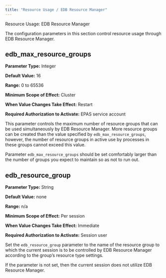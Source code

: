 ```yaml
---
title: "Resource Usage / EDB Resource Manager"
---
```


<div class="index">

Resource Usage: EDB Resource Manager

</div>

The configuration parameters in this section control resource usage through EDB Resource Manager.

## edb_max_resource_groups

**Parameter Type:** Integer

**Default Value:** 16

**Range:** 0 to 65536

**Minimum Scope of Effect:** Cluster

**When Value Changes Take Effect:** Restart

**Required Authorization to Activate:** EPAS service account

This parameter controls the maximum number of resource groups that can be used simultaneously by EDB Resource Manager. More resource groups can be created than the value specified by `edb_max_resource_groups`, however, the number of resource groups in active use by processes in these groups cannot exceed this value.

Parameter `edb_max_resource_groups` should be set comfortably larger than the number of groups you expect to maintain so as not to run out.

## edb_resource_group

**Parameter Type:** String

**Default Value:** none

**Range:** n/a

**Minimum Scope of Effect:** Per session

**When Value Changes Take Effect:** Immediate

**Required Authorization to Activate:** Session user

Set the `edb_resource_group` parameter to the name of the resource group to which the current session is to be controlled by EDB Resource Manager according to the group’s resource type settings.

If the parameter is not set, then the current session does not utilize EDB Resource Manager.
